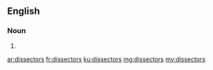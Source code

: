 ==English==

===Noun===
{{head|en}}

# {{plural of|dissector}}

[[ar:dissectors]]
[[fr:dissectors]]
[[ku:dissectors]]
[[mg:dissectors]]
[[my:dissectors]]